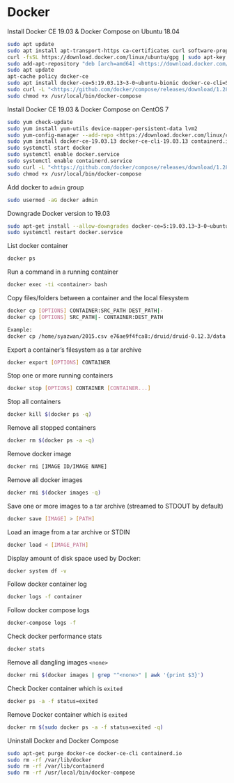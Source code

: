 # Docker

Install Docker CE 19.03 & Docker Compose on Ubuntu 18.04

```bash
sudo apt update
sudo apt install apt-transport-https ca-certificates curl software-properties-common
curl -fsSL https://download.docker.com/linux/ubuntu/gpg | sudo apt-key add -
sudo add-apt-repository "deb [arch=amd64] <https://download.docker.com/linux/ubuntu> bionic stable"
sudo apt update
apt-cache policy docker-ce
sudo apt install docker-ce=5:19.03.13~3-0~ubuntu-bionic docker-ce-cli=5:19.03.13~3-0~ubuntu-bionic containerd.io=1.3.7-1
sudo curl -L "<https://github.com/docker/compose/releases/download/1.28.2/docker-compose-$>(uname -s)-$(uname -m)" -o /usr/local/bin/docker-compose
sudo chmod +x /usr/local/bin/docker-compose
```

Install Docker CE 19.03 & Docker Compose on CentOS 7

```bash
sudo yum check-update
sudo yum install yum-utils device-mapper-persistent-data lvm2
sudo yum-config-manager --add-repo <https://download.docker.com/linux/centos/docker-ce.repo>
sudo yum install docker-ce-19.03.13 docker-ce-cli-19.03.13 containerd.io-1.3.7
sudo systemctl start docker
sudo systemctl enable docker.service
sudo systemctl enable containerd.service
sudo curl -L "<https://github.com/docker/compose/releases/download/1.28.2/docker-compose-$>(uname -s)-$(uname -m)" -o /usr/local/bin/docker-compose
sudo chmod +x /usr/local/bin/docker-compose
```

Add docker to `admin` group

```bash
sudo usermod -aG docker admin
```

Downgrade Docker version to 19.03

```bash
sudo apt-get install --allow-downgrades docker-ce=5:19.03.13~3-0~ubuntu-bionic docker-ce-cli=5:19.03.13~3-0~ubuntu-bionic containerd.io=1.3.7-1
sudo systemctl restart docker.service
```

List docker container

```bash
docker ps
```

Run a command in a running container

```bash
docker exec -ti <container> bash
```

Copy files/folders between a container and the local filesystem

```bash
docker cp [OPTIONS] CONTAINER:SRC_PATH DEST_PATH|-
docker cp [OPTIONS] SRC_PATH|- CONTAINER:DEST_PATH

Example:
docker cp /home/syazwan/2015.csv e76ae9f4fca8:/druid/druid-0.12.3/data
```

Export a container’s filesystem as a tar archive

```bash
docker export [OPTIONS] CONTAINER
```

Stop one or more running containers

```bash
docker stop [OPTIONS] CONTAINER [CONTAINER...]
```

Stop all containers

```bash
docker kill $(docker ps -q)
```

Remove all stopped containers

```bash
docker rm $(docker ps -a -q)
```

Remove docker image

```bash
docker rmi [IMAGE ID/IMAGE NAME]
```

Remove all docker images

```bash
docker rmi $(docker images -q)
```

Save one or more images to a tar archive (streamed to STDOUT by default)

```bash
docker save [IMAGE] > [PATH]
```

Load an image from a tar archive or STDIN

```bash
docker load < [IMAGE_PATH]
```

Display amount of disk space used by Docker:

```bash
docker system df -v
```

Follow docker container log

```bash
docker logs -f container
```

Follow docker compose logs

```bash
docker-compose logs -f
```

Check docker performance stats

```bash
docker stats
```

Remove all dangling images `<none>`

```bash
docker rmi $(docker images | grep "^<none>" | awk '{print $3}')
```

Check Docker container which is `exited`

```bash
docker ps -a -f status=exited
```

Remove Docker container which is `exited`

```bash
docker rm $(sudo docker ps -a -f status=exited -q)
```

Uninstall Docker and Docker Compose

```bash
sudo apt-get purge docker-ce docker-ce-cli containerd.io
sudo rm -rf /var/lib/docker
sudo rm -rf /var/lib/containerd
sudo rm -rf /usr/local/bin/docker-compose
```